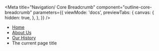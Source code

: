 

<Meta
  title="Navigation/ Core Breadcrumb"
  component="outline-core-breadcrumb"
  parameters={{
    viewMode: 'docs',
    previewTabs: {
      canvas: {
        hidden: true,
      },
    },
  }}
/>


<outline-core-breadcrumb>
  <nav aria-label="Breadcrumb">
    <ul>
      <li>
        <a href="#">Home</a>
      </li>
      <li>
        <a href="#">About Us</a>
      </li>
      <li>
        <a href="#">Our History</a>
      </li>
      <li aria-current="page">
        The current page title
      </li>
    </ul>
  </nav>
</outline-core-breadcrumb>
